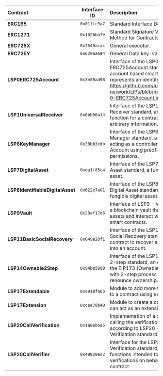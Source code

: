 | Contract                         | Interface ID | Description                                                                                                                                                                                       |
| :------------------------------- | :----------: | :------------------------------------------------------------------------------------------------------------------------------------------------------------------------------------------------ |
| **ERC165**                       | `0x01ffc9a7` | Standard Interface Detection.                                                                                                                                                                     |
| **ERC1271**                      | `0x1626ba7e` | Standard Signature Validation Method for Contracts.                                                                                                                                               |
| **ERC725X**                      | `0x7545acac` | General executor.                                                                                                                                                                                 |
| **ERC725Y**                      | `0x629aa694` | General Data key-value store.                                                                                                                                                                     |
| **LSP0ERC725Account**            | `0x3e89ad98` | Interface of the LSP0 - ERC725Account standard, an account based smart contract that represents an identity on-chain. https://github.com/lukso-network/LIPs/blob/main/LSPs/LSP-0-ERC725Account.md |
| **LSP1UniversalReceiver**        | `0x6bb56a14` | Interface of the LSP1 - Universal Receiver standard, an entry function for a contract to receive arbitrary information.                                                                           |
| **LSP6KeyManager**               | `0x38bb3cdb` | Interface of the LSP6 - Key Manager standard, a contract acting as a controller of an ERC725 Account using predfined permissions.                                                                 |
| **LSP7DigitalAsset**             | `0xda1f85e4` | Interface of the LSP7 - Digital Asset standard, a fungible digital asset.                                                                                                                         |
| **LSP8IdentifiableDigitalAsset** | `0x622e7a01` | Interface of the LSP8 - Identifiable Digital Asset standard, a non-fungible digital asset.                                                                                                        |
| **LSP9Vault**                    | `0x28af17e6` | Interface of LSP9 - Vault standard, a blockchain vault that can hold assets and interact with other smart contracts.                                                                              |
| **LSP11BasicSocialRecovery**     | `0x049a28f1` | Interface of the LSP11 - Basic Social Recovery standard, a contract to recover access control into an account.                                                                                    |
| **LSP14Ownable2Step**            | `0x94be5999` | Interface of the LSP14 - Ownable 2-step standard, an extension of the EIP173 (Ownable) standard with 2-step process to transfer or renounce ownership.                                            |
| **LSP17Extendable**              | `0xa918fa6b` | Module to add more functionalities to a contract using extensions.                                                                                                                                |
| **LSP17Extension**               | `0xcee78b40` | Module to create a contract that can act as an extension.                                                                                                                                         |
| **LSP20CallVerification**        | `0x1a0eb6a5` | Implementation of a contract calling the verification functions according to LSP20 - Call Verification standard.                                                                                  |
| **LSP20CallVerifier**            | `0x480c0ec2` | Interface for the LSP20 Call Verification standard, a set of functions intended to perform verifications on behalf of another contract.                                                           |
